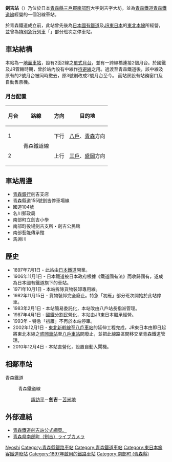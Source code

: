 {{NoteTA
|T=zh-hans:剑吉站; zh-hant:劍吉車站; zh-hk:劍吉站;
|1=zh-hans:剑吉站; zh-hant:劍吉車站; zh-hk:劍吉站;
}}
{{日本車站資訊
|公司色 = skyblue
|站名 = 劍吉站
|圖片 = Aoimoritetsudou KenyoshiStation.jpg
|圖片說明 = 劍吉站房（2008年）
|日文原名 = 剣吉
|平假名 = けんよし 
|羅馬拼音 = Kenyoshi
|電報略號 = ケヨ
|所屬公司 = [[青森鐵道|青森鐵道]]
|所屬路線 = {{Color|#33cbf4|■}}[[青森鐵道線|青森鐵道線]]
|距離 = 14.8公里（起點站：[[目時站|目時]]）<br />96.8公里（起點站：[[盛岡站|盛岡]]）<br />632.1
|起點站 = [[東京站|東京]]
|前一站 = [[諏訪平站|諏訪平]]
|前一站距離 = 5.3
|後一站距離 = 3.4
|後一站 = [[苫米地站|苫米地]]
|所在地 = [[青森縣|青森縣]][[三戶郡|三戶郡]][[南部町_(青森縣)|南部町]]大字劍吉字大坊13
|車站構造 = [[地面車站|地面車站]]
|月台配置 = 2面2線
|啟用年月日 = 1897年7月1日
|乘客人數 = 614
|統計年度 = 2006年
|轉車 = 
|備註 = 直營站（由八戶車站管理）
}}

'''劍吉站'''（{{jpn|j=剣吉駅|hg=けんよしえき|rm=Kenyoshi eki|f=y}}）乃位於日本[[青森縣|青森縣]][[三戶郡|三戶郡]][[南部町_(青森縣)|南部町]]大字劍吉字大坊，並為[[青森鐵道|青森鐵道]][[青森鐵道線|青森鐵道線]]經營的一個沿線車站。

於青森鐵道成立前，此站曾先後為[[日本國有鐵道|日本國有鐵道]]及[[東日本旅客鐵道|JR東日本]]的[[東北本線|東北本線]]所經營，並曾為[[特別急行列車|特別急行列車]]「{{link-ja|初雁號列車|はつかり (列車)|初雁}}」部分班次之停車站。

== 車站結構 ==
本站為一[[地面車站|地面車站]]，設有2面2線之[[單式月台|單式月台]]，並有一跨線橋連接2個月台。於國鐵及JR管轄時期，曾於站內設有中線作[[待避|待避線]]之用。過渡至青森鐵道後，該中線及原有的2號月台被同時撤去，原3號則改成2號月台至今。
而站房設有站務窗口及自動售票機。

=== 月台配置 ===
{| rules="rows"  class="wikitable"
!月台!!路線!!方向!!目的地
|-
! 1
|rowspan=2|{{Color|#33cbf4|■}}青森鐵道線
| style="text-align:center" | 下行
|[[八戶站|八戶]]、[[青森站|青森]]方向
|-
! 2
| style="text-align:center" | 上行
|[[三戶站|三戶]]、[[盛岡站|盛岡]]方向
|}

== 車站周邊 ==
* [[青森銀行|青森銀行]]劍吉支店
* 青森縣道155號劍吉停車場線
* 國道104號
* 名川郵政局
* 南部町立劍吉小學
* 南部町役場劍吉支所・劍吉公民館
* 南部藝能傳承館
* 馬淵川

== 歷史 ==
* 1897年7月1日 - 此站由[[日本鐵道|日本鐵道]]開業。
* 1906年11月1日 - 日本鐵道被日本政府根據《鐵道國有法》而收歸國有，遂成為日本國有鐵道旗下的車站。
* 1971年10月1日 - 本站拆除貨物裝卸專用線。
* 1982年11月15日 - 貨物裝卸完全廢止。特急「初雁」部分班次開始於此站停車。
* 1983年2月1日 - 本站簡易委託化，本站改由八戶站長指派管理。
* 1987年4月1日 - [[國鐵分割民營化|國鐵分割民營化]]，本站由JR東日本繼承經營。
* 1993年 - 特急「初雁」不再於本站停車。
* 2002年12月1日 - [[東北新幹線|東北新幹線]]至[[八戶車站|八戶車站]]的延伸工程完成，JR東日本由即日起將東北本線之[[盛岡車站|盛岡車站]]至[[八戶車站|八戶車站]]間廢止，並把此線路區間移交至青森鐵道管理。
* 2010年12月4日 - 本站直營化，設置自動入閘機。

== 相鄰車站 ==
;青森鐵道
: {{color|#33cbf4|■}}青森鐵道線
:: [[諏訪平站|諏訪平]]－'''劍吉'''－[[苫米地站|苫米地]]

== 外部連結 ==
* [http://aoimorirailway.com/archives/chiiki-station/kenyoshi 青森鐵道劍吉站公式網頁。]{{Wayback|url=http://aoimorirailway.com/archives/chiiki-station/kenyoshi |date=20150217223656 }}{{ja}}
* [https://web.archive.org/web/20150217063146/http://www.ustream.tv/channel/mabechi 青森県南部町（剣吉）ライブカメラ]
{{青森鐵道線}}

{{Commonscat|Kenyoshi Station}}
{{DEFAULTSORT:Ken'yoshi}}
[[Category:日本鐵路車站_Ke|Nyoshi]]
[[Category:青森縣鐵路車站|Category:青森縣鐵路車站]]
[[Category:青森鐵道車站|Category:青森鐵道車站]]
[[Category:東日本旅客鐵道廢站|Category:東日本旅客鐵道廢站]]
[[Category:1897年啟用的鐵路車站|Category:1897年啟用的鐵路車站]]
[[Category:南部町_(青森縣)|Category:南部町 (青森縣)]]